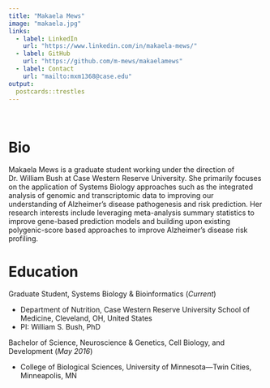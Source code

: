 ---
title: "Makaela Mews"
image: "makaela.jpg"
links:
  - label: LinkedIn
    url: "https://www.linkedin.com/in/makaela-mews/"
  - label: GitHub
    url: "https://github.com/m-mews/makaelamews"
  - label: Contact
    url: "mailto:mxm1368@case.edu"
output:
  postcards::trestles
---

<br>

# Bio

Makaela Mews is a graduate student working under the direction of Dr. William Bush at Case Western Reserve University. She primarily focuses on the application of Systems Biology approaches such as the integrated analysis of genomic and transcriptomic data to improving our understanding of Alzheimer's disease pathogenesis and risk prediction. Her research interests include leveraging meta-analysis summary statistics to improve gene-based prediction models and building upon existing polygenic-score based approaches to improve Alzheimer's disease risk profiling.  

# Education

Graduate Student, Systems Biology & Bioinformatics (*Current*) 

- Department of Nutrition, Case Western Reserve University School of Medicine, Cleveland, OH, United States 
- PI: William S. Bush, PhD

Bachelor of Science, Neuroscience & Genetics, Cell Biology, and Development (*May 2016*) 

- College of Biological Sciences, University of Minnesota—Twin Cities, Minneapolis, MN 

